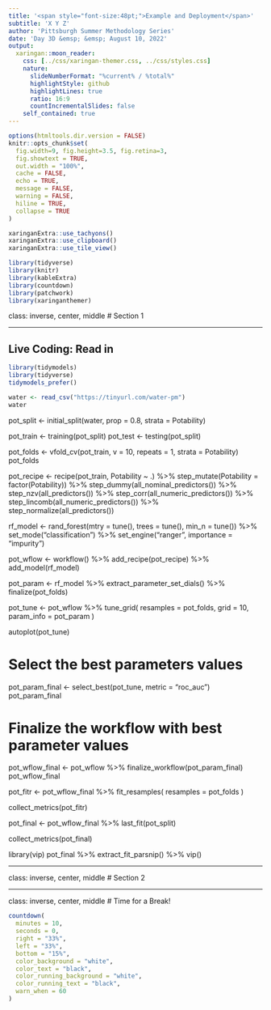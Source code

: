 ```yaml
---
title: '<span style="font-size:48pt;">Example and Deployment</span>'
subtitle: 'X Y Z'
author: 'Pittsburgh Summer Methodology Series'
date: 'Day 3D &emsp; &emsp; August 10, 2022'
output:
  xaringan::moon_reader:
    css: [../css/xaringan-themer.css, ../css/styles.css]
    nature:
      slideNumberFormat: "%current% / %total%"
      highlightStyle: github
      highlightLines: true
      ratio: 16:9
      countIncrementalSlides: false
    self_contained: true
---
```


```r
options(htmltools.dir.version = FALSE)
knitr::opts_chunk$set(
  fig.width=9, fig.height=3.5, fig.retina=3,
  fig.showtext = TRUE,
  out.width = "100%",
  cache = FALSE,
  echo = TRUE,
  message = FALSE, 
  warning = FALSE,
  hiline = TRUE,
  collapse = TRUE
)
```

```r
xaringanExtra::use_tachyons()
xaringanExtra::use_clipboard()
xaringanExtra::use_tile_view()
```

```r
library(tidyverse)
library(knitr)
library(kableExtra)
library(countdown)
library(patchwork)
library(xaringanthemer)
```

class: inverse, center, middle
# Section 1

---

## Live Coding: Read in 

```r
library(tidymodels)
library(tidyverse)
tidymodels_prefer()

water <- read_csv("https://tinyurl.com/water-pm")
water
```



pot_split <- initial_split(water, prop = 0.8, strata = Potability)

pot_train <- training(pot_split)
pot_test <- testing(pot_split)

pot_folds <- vfold_cv(pot_train, v = 10, repeats = 1, strata = Potability)
pot_folds

pot_recipe <- 
  recipe(pot_train, Potability ~ .) %>% 
  step_mutate(Potability = factor(Potability)) %>% 
  step_dummy(all_nominal_predictors()) %>%
  step_nzv(all_predictors()) %>%
  step_corr(all_numeric_predictors()) %>%
  step_lincomb(all_numeric_predictors()) %>% 
  step_normalize(all_predictors())

rf_model <- 
  rand_forest(mtry = tune(), trees = tune(), min_n = tune()) %>% 
  set_mode("classification") %>% 
  set_engine("ranger", importance = "impurity")
  

pot_wflow <- 
  workflow() %>% 
  add_recipe(pot_recipe) %>% 
  add_model(rf_model)

pot_param <- 
  rf_model %>% 
  extract_parameter_set_dials() %>% 
  finalize(pot_folds)

pot_tune <- 
  pot_wflow %>% 
  tune_grid(
    resamples = pot_folds,
    grid = 10,
    param_info = pot_param
  )

autoplot(pot_tune)

# Select the best parameters values

pot_param_final <- select_best(pot_tune, metric = "roc_auc")
pot_param_final

# Finalize the workflow with best parameter values

pot_wflow_final <- 
  pot_wflow %>% 
  finalize_workflow(pot_param_final)
pot_wflow_final

pot_fitr <- 
  pot_wflow_final %>% 
  fit_resamples(
    resamples = pot_folds
  )

collect_metrics(pot_fitr)


pot_final <- 
  pot_wflow_final %>% 
  last_fit(pot_split)

collect_metrics(pot_final)

library(vip)
pot_final %>% 
  extract_fit_parsnip() %>% 
  vip()



---

class: inverse, center, middle
# Section 2

---
class: inverse, center, middle
# Time for a Break!
```r
countdown(
  minutes = 10, 
  seconds = 0, 
  right = "33%", 
  left = "33%",
  bottom = "15%",
  color_background = "white",
  color_text = "black",
  color_running_background = "white",
  color_running_text = "black",
  warn_when = 60
)
```
